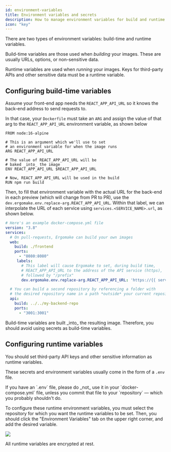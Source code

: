 ```yaml
---
id: environment-variables
title: Environment variables and secrets
description: How to manage environment variables for build and runtime.
icon: "key"
---
```


There are two types of environment variables: build-time and runtime variables.

Build-time variables are those used when _building_ your images. These are usually URLs, options, or non-sensitive data.

Runtime variables are used when _running_ your images. Keys for third-party APIs and other sensitive data must be a runtime variable.

## Configuring build-time variables

Assume your front-end app needs the `REACT_APP_API_URL` so it knows the back-end address to send requests to.

In that case, your `Dockerfile` must take an `ARG` and assign the value of that arg to the `REACT_APP_API_URL` environment variable, as shown below

```
FROM node:16-alpine

# This is an argument which we'll use to set
# an environment variable for when the image runs
ARG REACT_APP_API_URL

# The value of REACT_APP_API_URL will be
# baked _into_ the image
ENV REACT_APP_API_URL $REACT_APP_API_URL

# Now, REACT_APP_API_URL will be used in the build
RUN npm run build

```

Then, to fill that environment variable with the actual URL for the back-end in each preview (which will change from PR to PR), use the `dev.ergomake.env.replace-arg.REACT_APP_API_URL`. Within that label, we can interpolate the URL of each service using `services.<SERVICE_NAME>.url`, as shown below.

```yml
# Here's an example docker-compose.yml file
version: "3.8"
services:
  # On pull-requests, Ergomake can build your own images
  web:
    build: ./frontend
    ports:
      - "8080:8080"
     labels:
       # This label will cause Ergomake to set, during build time,
       # REACT_APP_API_URL to the address of the API service (https),
       # followed by "/prefix"
       dev.ergomake.env.replace-arg.REACT_APP_API_URL: 'https://{{ services.api.url }}/api'

  # You can build a second repository by referencing a folder with
  # the desired repository name in a path *outside* your current repository.
  api:
    build: ../../my-backend-repo
    ports:
      - "3001:3001"
```

<Note>
    Build-time variables are built _into_ the resulting image. Therefore, you
    should avoid using secrets as build-time variables.
</Note>

## Configuring runtime variables

You should set third-party API keys and other sensitive information as runtime variables.

These secrets and environment variables usually come in the form of a `.env` file.

<Note>
    If you have an `.env` file, please do _not_ use it in your
    `docker-compose.yml` file, unless you commit that file to your `repository`
    — which you probably shouldn't do.
</Note>

To configure these runtime environment variables, you must select the repository for which you want the runtime variables to be set. Then, you should click the "Environment Variables" tab on the upper right corner, and add the desired variable.

![](../../static/img/manage-variables.png)

<Info>All runtime variables are encrypted at rest.</Info>
